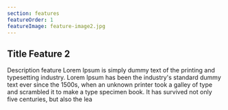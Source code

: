 ```yaml
---
section: features
featureOrder: 1
featureImage: feature-image2.jpg
---
```


## Title Feature 2

Description feature Lorem Ipsum is simply dummy text of the printing and typesetting industry. Lorem Ipsum has been the industry's standard dummy text ever since the 1500s, when an unknown printer took a galley of type and scrambled it to make a type specimen book. It has survived not only five centuries, but also the lea
